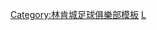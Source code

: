 {{歷任足球主教練
|name        = 林肯城領隊
|teamname    = 林肯城足球俱乐部
|title       = 林肯城
|bgcolor     = #FF0000
|textcolor   = white
|bordercolor = red
|list =<div>
{{Football manager list entry|name=[[阿爾夫·馬丁|馬丁]]|from=1896|to=97}}
{{Football manager list entry|name=[[詹姆斯·韋斯特|韋斯特]]|from=1897|to=1900}}
{{Football manager list entry|name=[[戴維·卡達赫特|-{卡達赫特}-]]|from=1900|to=07}}
{{Football manager list entry|name=[[約翰·亨利·史曹森|史曹森]]|from=1907|to=14}}
{{Football manager list entry|name=[[佐治·法薩 (足球員)|法薩]]|from=1919|to=21}}
{{Football manager list entry|name=[[小戴維·卡達赫特|-{卡達赫特}-]]|from=1921|to=24}}
{{Football manager list entry|name=[[霍勒斯·亨歇爾|亨歇爾]]|from=1924|to=27}}
{{Football manager list entry|name=[[哈里·柏堅斯 (足球領隊)|柏堅斯]]|from=1927|to=36}}
{{Football manager list entry|name=[[喬·麥克萊蘭|-{zh-hans:麦克莱兰;zh-hk:麥卡蘭}-]]|from=1936|to=46}}
{{Football manager list entry|name=[[比爾·安德森|-{zh-hans:安德森;zh-hk:安達臣}-]]|from=1946|to=65}}
{{Football manager list entry|name=[[康·莫爾森|莫爾森]]|from=1965}}
{{Football manager list entry|name=[[羅伊·查普曼|-{zh-hans:查普曼;zh-hk:卓文}-]]|from=1965|to=66}}
{{Football manager list entry|name=[[羅恩·格雷|-{zh-hans:格雷;zh-hk:葛雷}-]]|from=1966|to=70}}
{{Football manager list entry|name=[[伯特·洛克斯利|洛克斯利]]|from=1970|to=71}}
{{Football manager list entry|name=[[戴維·赫德|赫德]]|from=1971|to=72}}
{{Football manager list entry|name=[[格拉咸·泰萊|泰萊]]|from=1972|to=77}}
{{Football manager list entry|name=[[喬治·克爾|克爾]]|from=1977}}
{{Football manager list entry|name=[[威利·貝爾|貝爾]]|from=1977|to=78}}
{{Football manager list entry|name=[[科林·墨菲|墨菲]]|from=1978|to=85}}
{{Football manager list entry|name=[[約翰·皮克林|皮克林]]|from=1985}}
{{Football manager list entry|name=[[喬治·克爾|克爾]]|from=1985|to=87}}
{{Football manager list entry|name=[[彼得·丹尼爾|丹尼爾]]|from=1987}}
{{Football manager list entry|name=[[科林·墨菲|墨菲]]|from=1987|to=90}}
{{Football manager list entry|name=[[阿蘭·克拉克|克拉克]]|from=1990}}
{{Football manager list entry|name=[[史蒂夫·湯普森|湯普森]]|from=1990|to=93}}
{{Football manager list entry|name=[[基斯·亞歷山大|亞歷山大]]|from=1993|to=94}}
{{Football manager list entry|name=[[薩姆·埃里斯|埃里斯]]|from=1994|to=95}}
{{Football manager list entry|name=[[史蒂夫·威克斯|威克斯]]|from=1995}}
{{Football manager list entry|name=[[約翰·貝克|貝克]]|from=1995|to=97}}
{{Football manager list entry|name=[[沙恩·韋斯特利|韋斯特利]]|from=1997|to=98}}
{{Football manager list entry|name=[[約翰·里姆斯|里姆斯]]|from=1998|to=2000}}
{{Football manager list entry|name=[[菲爾·斯坦特|斯坦特]]|from=2000|to=01}}
{{Football manager list entry|name=[[阿蘭·巴克利|巴克利]]|from=2001|to=02}}
{{Football manager list entry|name=[[基斯·亞歷山大|亞歷山大]]|from=2002|to=06}}
{{Football manager list entry|name=[[加利·森遜|森遜]]<sup>c</sup>|from=2003|to=04}}
{{Football manager list entry|name=[[約翰·斯科菲爾德|斯科菲爾德]]|from=2006|to=07}}
{{Football manager list entry|name=[[格蘭特·布朗|布朗]]<sup>c</sup>|from=2007}}
{{Football manager list entry|name=[[彼得·傑克遜 (1961年出生的足球運動員)|傑克遜]]|from=2007|to=09}}
{{Football manager list entry|name=[[西蒙·克拉克|克拉克]]<sup>c</sup>|from=2009}}
{{Football manager list entry|name=[[基斯·瑟頓|-{zh-hans:萨顿; zh-hk:瑟頓;}-]]|from=2009|to=10}}
{{Football manager list entry|name=[[斯科特·林德塞|林德塞]]<sup>c</sup>|from=2010}}
{{Football manager list entry|name=[[史蒂夫·蒂尔森|蒂尔森]]|from=2010|to=11}}
{{Football manager list entry|name=[[格兰特·布朗|布朗]]<sup>c</sup>|from=2011}}
{{Football manager list entry|name=[[戴維·霍爾茲沃斯|霍爾茲沃斯]]|from=2011|to=13}}
{{Football manager list entry|name=[[格兰特·布朗|布朗]]<sup>c</sup>|from=2013|}}
{{Football manager list entry|name=[[加利·森遜|森遜]]|from=2013|to=14}}
{{Football manager list entry|name=[[克里斯·莫伊塞斯|莫伊塞斯]] 及 [[格兰特·布朗|布朗]]<sup>c</sup>|from=2014|}}
{{Football manager list entry|name=[[克里斯·莫伊塞斯|莫伊塞斯]]|from=2014|to=16}}
{{Football manager list entry|name={{link-en|丹尼·高利|Danny Cowley|高利}}|from=2016|to=19}}
{{Football manager list entry|name={{link-en|占美·麥甘比|Jamie McCombe|麥甘比}}<sup>c</sup>|from=2019}}
{{Football manager list entry|name=[[米高·艾普頓|-{zh-hans:阿尔普顿; zh-hk:艾普頓;}-]]|from=2019|to=&nbsp;}}
</div>
<small> (c) 看守領隊 </small>
}}<noinclude>
<noinclude>
[[Category:林肯城足球俱樂部模板]]
[[Category:英格蘭足球俱樂部領隊導航模板|L]]

</noinclude>